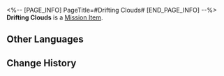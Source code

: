 <%-- [PAGE_INFO]
PageTitle=#Drifting Clouds#
[END_PAGE_INFO] --%>
{{Item Infobox
|id          = 140230
|image       = Item Drifting Clouds.png
|type        = Mission Item
|invCategory = Missions
|rarity      = 3
|effect      = 
|description = A collection of poems left by a Vidyadhara poet from the Xianzhou Luofu that contains 523 untitled poems, and the themes are almost all about extremely mundane things.
}}
{{Description|''"To those who love poetry: Whoever does not talk about this collection is shallow and ignorant."''}}
'''Drifting Clouds''' is a [[Mission Item]].

==Other Languages==
{{Other Languages
|en   = Drifting Clouds
|zhs  = 流云集
|zht  = 流雲集
|ja   = 流雲集
|ko   = 유운집
|es   = Nubes pasajeras
|fr   = Nuages à la dérive
|ru   = «Собрание проплывающих облаков»
|th   = บทเมฆาลอยล่อง
|vi   = Lưu Vân Tập
|de   = Treibende Wolken
|id   = Kidung Awan
|pt   = Nuvens à Deriva
}}

==Change History==
{{Change History|2.0}}